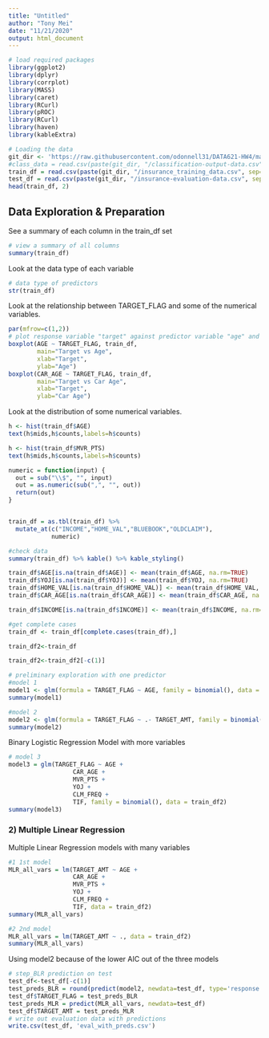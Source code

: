 ```yaml
---
title: "Untitled"
author: "Tony Mei"
date: "11/21/2020"
output: html_document
---
```



```r
# load required packages
library(ggplot2)
library(dplyr)
library(corrplot)
library(MASS)
library(caret)
library(RCurl)
library(pROC)
library(RCurl)
library(haven)
library(kableExtra)
```

```r
# Loading the data
git_dir <- 'https://raw.githubusercontent.com/odonnell31/DATA621-HW4/main/data'
#class_data = read.csv(paste(git_dir, "/classification-output-data.csv", sep=""))
train_df = read.csv(paste(git_dir, "/insurance_training_data.csv", sep=""))
test_df = read.csv(paste(git_dir, "/insurance-evaluation-data.csv", sep = ""))
head(train_df, 2)
```

## Data Exploration & Preparation

See a summary of each column in the train_df set
```r
# view a summary of all columns
summary(train_df)
```


Look at the data type of each variable
```r
# data type of predictors
str(train_df)
```

Look at the relationship between TARGET_FLAG and some of the numerical variables.
```r
par(mfrow=c(1,2))
# plot response variable "target" against predictor variable "age" and "car_age"
boxplot(AGE ~ TARGET_FLAG, train_df, 
        main="Target vs Age",
        xlab="Target",
        ylab="Age") 
boxplot(CAR_AGE ~ TARGET_FLAG, train_df, 
        main="Target vs Car Age",
        xlab="Target",
        ylab="Car Age")
```

Look at the distribution of some numerical variables.
```r
h <- hist(train_df$AGE)
text(h$mids,h$counts,labels=h$counts)
```

```r
h <- hist(train_df$MVR_PTS)
text(h$mids,h$counts,labels=h$counts)
```


```r
numeric = function(input) {
  out = sub("\\$", "", input)
  out = as.numeric(sub(",", "", out))
  return(out)
}


train_df = as.tbl(train_df) %>% 
  mutate_at(c("INCOME","HOME_VAL","BLUEBOOK","OLDCLAIM"),
            numeric)

#check data
summary(train_df) %>% kable() %>% kable_styling()

```

```r
train_df$AGE[is.na(train_df$AGE)] <- mean(train_df$AGE, na.rm=TRUE)
train_df$YOJ[is.na(train_df$YOJ)] <- mean(train_df$YOJ, na.rm=TRUE)
train_df$HOME_VAL[is.na(train_df$HOME_VAL)] <- mean(train_df$HOME_VAL, na.rm=TRUE)
train_df$CAR_AGE[is.na(train_df$CAR_AGE)] <- mean(train_df$CAR_AGE, na.rm=TRUE)

train_df$INCOME[is.na(train_df$INCOME)] <- mean(train_df$INCOME, na.rm=TRUE)

#get complete cases
train_df <- train_df[complete.cases(train_df),]

train_df2<-train_df

train_df2<-train_df2[-c(1)]


```

```r
# preliminary exploration with one predictor
#model 1
model1 <- glm(formula = TARGET_FLAG ~ AGE, family = binomial(), data = train_df2)
summary(model1)

#model 2
model2 <- glm(formula = TARGET_FLAG ~ .- TARGET_AMT, family = binomial(), data = train_df2)
summary(model2)
```

Binary Logistic Regression Model with more variables
```r
# model 3
model3 = glm(TARGET_FLAG ~ AGE +
                  CAR_AGE +
                  MVR_PTS +
                  YOJ +
                  CLM_FREQ +
                  TIF, family = binomial(), data = train_df2)
summary(model3)
```


### 2) Multiple Linear Regression

Multiple Linear Regression models with many variables
```r
#1 1st model
MLR_all_vars = lm(TARGET_AMT ~ AGE +
                  CAR_AGE +
                  MVR_PTS +
                  YOJ +
                  CLM_FREQ +
                  TIF, data = train_df2)
summary(MLR_all_vars)
```

```r
#2 2nd model
MLR_all_vars = lm(TARGET_AMT ~ ., data = train_df2)
summary(MLR_all_vars)
```

Using model2 because of the lower AIC out of the three models

```r
# step_BLR prediction on test
test_df<-test_df[-c(1)]
test_preds_BLR = round(predict(model2, newdata=test_df, type='response'))
test_df$TARGET_FLAG = test_preds_BLR
test_preds_MLR = predict(MLR_all_vars, newdata=test_df)
test_df$TARGET_AMT = test_preds_MLR
# write out evaluation data with predictions
write.csv(test_df, 'eval_with_preds.csv')
```